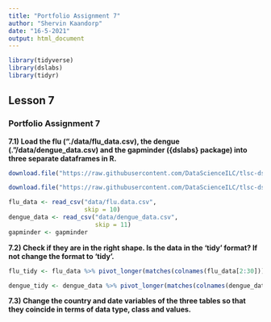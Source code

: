 ```yaml
---
title: "Portfolio Assignment 7"
author: "Shervin Kaandorp"
date: "16-5-2021"
output: html_document
---
```


```r
library(tidyverse)
library(dslabs)
library(tidyr)
```


## Lesson 7

### Portfolio Assignment 7

__7.1) Load the flu (“./data/flu_data.csv), the dengue (.”/data/dengue_data.csv) and the gapminder ({dslabs} package) into three separate dataframes in R.__

```r
download.file("https://raw.githubusercontent.com/DataScienceILC/tlsc-dsfb26v-20_workflows/main/data/flu_data.csv", destfile="data/flu.data.csv")

download.file("https://raw.githubusercontent.com/DataScienceILC/tlsc-dsfb26v-20_workflows/main/data/dengue_data.csv", destfile="data/dengue_data.csv")

flu_data <- read_csv("data/flu.data.csv", 
                     skip = 10)
dengue_data <- read_csv("data/dengue_data.csv",
                        skip = 11)
gapminder <- gapminder
```

__7.2) Check if they are in the right shape. Is the data in the ‘tidy’ format? If not change the format to ‘tidy’.__

```r
flu_tidy <- flu_data %>% pivot_longer(matches(colnames(flu_data[2:30])), names_to="country", values_to ="flu_value")

dengue_tidy <- dengue_data %>% pivot_longer(matches(colnames(dengue_data[2:11])), names_to="country", values_to="dengue_value")
```

__7.3) Change the country and date variables of the three tables so that they coincide in terms of data type, class and values.__


